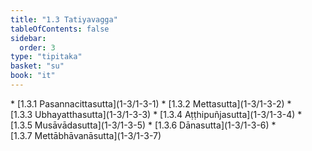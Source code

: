 ```yaml
---
title: "1.3 Tatiyavagga"
tableOfContents: false
sidebar:
  order: 3
type: "tipitaka"
basket: "su"
book: "it"
---
```



<DynamicBreadcrumb />



<TableOfContents book="it" section="1.3">
* [1.3.1 Pasannacittasutta](1-3/1-3-1)
* [1.3.2 Mettasutta](1-3/1-3-2)
* [1.3.3 Ubhayatthasutta](1-3/1-3-3)
* [1.3.4 Aṭṭhipuñjasutta](1-3/1-3-4)
* [1.3.5 Musāvādasutta](1-3/1-3-5)
* [1.3.6 Dānasutta](1-3/1-3-6)
* [1.3.7 Mettābhāvanāsutta](1-3/1-3-7)
</TableOfContents>